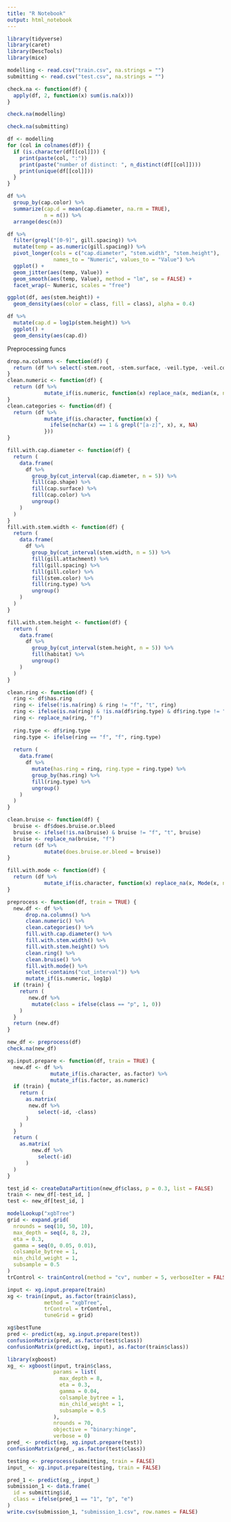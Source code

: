 ---
title: "R Notebook"
output: html_notebook
---

```{r}
library(tidyverse)
library(caret)
library(DescTools)
library(mice)
```

```{r}
modelling <- read.csv("train.csv", na.strings = "")
submitting <- read.csv("test.csv", na.strings = "")
```

```{r}
check.na <- function(df) {
  apply(df, 2, function(x) sum(is.na(x)))
}
```

```{r}
check.na(modelling)
```

```{r}
check.na(submitting)
```
```{r}
df <- modelling
for (col in colnames(df)) {
  if (is.character(df[[col]])) {
    print(paste(col, ":"))
    print(paste("number of distinct: ", n_distinct(df[[col]])))
    print(unique(df[[col]]))
  }
}
```

```{r}
df %>%
  group_by(cap.color) %>%
  summarize(cap.d = mean(cap.diameter, na.rm = TRUE),
            n = n()) %>%
  arrange(desc(n))
```
```{r}
df %>%
  filter(grepl("[0-9]", gill.spacing)) %>%
  mutate(temp = as.numeric(gill.spacing)) %>%
  pivot_longer(cols = c("cap.diameter", "stem.width", "stem.height"),
               names_to = "Numeric", values_to = "Value") %>%
  ggplot() +
  geom_jitter(aes(temp, Value)) +
  geom_smooth(aes(temp, Value), method = "lm", se = FALSE) +
  facet_wrap(~ Numeric, scales = "free")
```

```{r}
ggplot(df, aes(stem.height)) +
  geom_density(aes(color = class, fill = class), alpha = 0.4)
```

```{r}
df %>%
  mutate(cap.d = log1p(stem.height)) %>%
  ggplot() +
  geom_density(aes(cap.d))
```

Preprocessing funcs
```{r}
drop.na.columns <- function(df) {
  return (df %>% select(-stem.root, -stem.surface, -veil.type, -veil.color, -spore.print.color))
}
clean.numeric <- function(df) {
  return (df %>%
            mutate_if(is.numeric, function(x) replace_na(x, median(x, na.rm = TRUE))))
}
clean.categories <- function(df) {
  return (df %>%
            mutate_if(is.character, function(x) {
              ifelse(nchar(x) == 1 & grepl("[a-z]", x), x, NA)
            }))
}

fill.with.cap.diameter <- function(df) {
  return (
    data.frame(
      df %>%
        group_by(cut_interval(cap.diameter, n = 5)) %>%
        fill(cap.shape) %>%
        fill(cap.surface) %>%
        fill(cap.color) %>%
        ungroup()
    )
  )
}
fill.with.stem.width <- function(df) {
  return (
    data.frame(
      df %>%
        group_by(cut_interval(stem.width, n = 5)) %>%
        fill(gill.attachment) %>%
        fill(gill.spacing) %>%
        fill(gill.color) %>%
        fill(stem.color) %>%
        fill(ring.type) %>%
        ungroup()
    )
  )
}

fill.with.stem.height <- function(df) {
  return (
    data.frame(
      df %>%
        group_by(cut_interval(stem.height, n = 5)) %>%
        fill(habitat) %>%
        ungroup()
    )
  )
}

clean.ring <- function(df) {
  ring <- df$has.ring
  ring <- ifelse(!is.na(ring) & ring != "f", "t", ring)
  ring <- ifelse(is.na(ring) & !is.na(df$ring.type) & df$ring.type != "f", "t", ring)
  ring <- replace_na(ring, "f")
  
  ring.type <- df$ring.type
  ring.type <- ifelse(ring == "f", "f", ring.type)
  
  return (
    data.frame(
      df %>%
        mutate(has.ring = ring, ring.type = ring.type) %>%
        group_by(has.ring) %>%
        fill(ring.type) %>%
        ungroup()
    )
  )
}

clean.bruise <- function(df) {
  bruise <- df$does.bruise.or.bleed
  bruise <- ifelse(!is.na(bruise) & bruise != "f", "t", bruise)
  bruise <- replace_na(bruise, "f")
  return (df %>%
            mutate(does.bruise.or.bleed = bruise))
}

fill.with.mode <- function(df) {
  return (df %>%
            mutate_if(is.character, function(x) replace_na(x, Mode(x, na.rm = TRUE))))
}

preprocess <- function(df, train = TRUE) {
  new.df <- df %>%
      drop.na.columns() %>%
      clean.numeric() %>%
      clean.categories() %>%
      fill.with.cap.diameter() %>%
      fill.with.stem.width() %>%
      fill.with.stem.height() %>%
      clean.ring() %>%
      clean.bruise() %>%
      fill.with.mode() %>%
      select(-contains("cut_interval")) %>%
      mutate_if(is.numeric, log1p)
  if (train) {
    return (
       new.df %>%
        mutate(class = ifelse(class == "p", 1, 0))
    )
  }
  return (new.df)
}
```

```{r}
new_df <- preprocess(df)
check.na(new_df)
```
```{r}
xg.input.prepare <- function(df, train = TRUE) {
  new.df <- df %>%
              mutate_if(is.character, as.factor) %>%
              mutate_if(is.factor, as.numeric)
  if (train) {
    return (
      as.matrix(
       new.df %>%
          select(-id, -class)
      )
    )
  }
  return (
    as.matrix(
        new.df %>%
          select(-id)
      )
  )
}
```

```{r}
test_id <- createDataPartition(new_df$class, p = 0.3, list = FALSE)
train <- new_df[-test_id, ]
test <- new_df[test_id, ]
```


```{r}
modelLookup("xgbTree")
grid <- expand.grid(
  nrounds = seq(10, 50, 10),
  max_depth = seq(4, 8, 2),
  eta = 0.3,
  gamma = seq(0, 0.05, 0.01),
  colsample_bytree = 1,
  min_child_weight = 1,
  subsample = 0.5
)
trControl <- trainControl(method = "cv", number = 5, verboseIter = FALSE, allowParallel = TRUE)

input <- xg.input.prepare(train)
xg <- train(input, as.factor(train$class),
            method = "xgbTree",
            trControl = trControl,
            tuneGrid = grid)
```
```{r}
xg$bestTune
pred <- predict(xg, xg.input.prepare(test))
confusionMatrix(pred, as.factor(test$class))
confusionMatrix(predict(xg, input), as.factor(train$class))
```

```{r}
library(xgboost)
xg_ <- xgboost(input, train$class, 
               params = list(
                 max_depth = 8,
                 eta = 0.3, 
                 gamma = 0.04,
                 colsample_bytree = 1,
                 min_child_weight = 1,
                 subsample = 0.5
               ), 
               nrounds = 70,
               objective = "binary:hinge",
               verbose = 0)
pred_ <- predict(xg, xg.input.prepare(test))
confusionMatrix(pred_, as.factor(test$class))
```
```{r}
testing <- preprocess(submitting, train = FALSE)
input_ <- xg.input.prepare(testing, train = FALSE)

pred_1 <- predict(xg_, input_)
submission_1 <- data.frame(
  id = submitting$id,
  class = ifelse(pred_1 == "1", "p", "e")
)
write.csv(submission_1, "submission_1.csv", row.names = FALSE)
```

